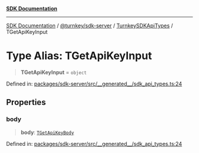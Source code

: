 [**SDK Documentation**](../../../../../README.mdx)

***

[SDK Documentation](../../../../../packages.mdx) / [@turnkey/sdk-server](../../../README.mdx) / [TurnkeySDKApiTypes](../README.mdx) / TGetApiKeyInput

# Type Alias: TGetApiKeyInput

> **TGetApiKeyInput** = `object`

Defined in: [packages/sdk-server/src/\_\_generated\_\_/sdk\_api\_types.ts:24](https://github.com/tkhq/sdk/blob/e1b1a69bdd608320aaf03cc2dbbf68dc0c52b28d/packages/sdk-server/src/__generated__/sdk_api_types.ts#L24)

## Properties

### body

> **body**: [`TGetApiKeyBody`](TGetApiKeyBody.mdx)

Defined in: [packages/sdk-server/src/\_\_generated\_\_/sdk\_api\_types.ts:24](https://github.com/tkhq/sdk/blob/e1b1a69bdd608320aaf03cc2dbbf68dc0c52b28d/packages/sdk-server/src/__generated__/sdk_api_types.ts#L24)
